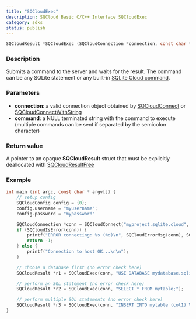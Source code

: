```yaml
---
title: "SQCloudExec"
description: SQCloud Basic C/C++ Interface SQCloudExec
category: sdks
status: publish
---
```


```c
SQCloudResult *SQCloudExec (SQCloudConnection *connection, const char *command);
```

### Description
Submits a command to the server and waits for the result. The command can be any SQLite statement or any built-in [SQLite Cloud command](/docs/commands).

### Parameters
* **connection**: a valid connection object obtained by [SQCloudConnect](/docs/sdk/c/sqcloudconnect) or [SQCloudConnectWithString](/docs/sdk/c/sqcloudconnectwithstring)
* **command**: a NULL terminated string with the command to execute (multiple commands can be sent if separated by the semicolon character)

### Return value
A pointer to an opaque **SQCloudResult** struct that must be explicitly deallocated with [SQCloudResultFree](/docs/sdk/c/sqcloudresultfree)

### Example
```c
int main (int argc, const char * argv[]) {
    // setup config
    SQCloudConfig config = {0};
    config.username = "myusername";
    config.password = "mypassword"

    SQCloudConnection *conn = SQCloudConnect("myproject.sqlite.cloud", SQCLOUD_DEFAULT_PORT, &config);
    if (SQCloudIsError(conn)) {
        printf("ERROR connecting: %s (%d)\n", SQCloudErrorMsg(conn), SQCloudErrorCode(conn));
        return -1;
    } else {
        printf("Connection to host OK...\n\n");
    }

    // choose a database first (no error check here)
    SQCloudResult *r1 = SQCloudExec(conn, "USE DATABASE mydatabase.sqlite;");

    // perform an SQL statement (no error check here)
    SQCloudResult *r2 = SQCloudExec(conn, "SELECT * FROM mytable;");

    // perform multiple SQL statements (no error check here)
    SQCloudResult *r3 = SQCloudExec(conn, "INSERT INTO mytable (col1) VALUES ('value1'); INSERT INTO mytable (col1) VALUES ('value2'); SELECT * FROM mytable;");
}
```
